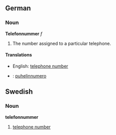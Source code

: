 ==German==
===Noun===
'''Telefonnummer''' ''f''
# The number assigned to a particular telephone.

====Translations====
*English: [[telephone number]]
*{{fi}}: [[puhelinnumero]]

==Swedish==
===Noun===
'''telefonnummer'''

#[[telephone number]]